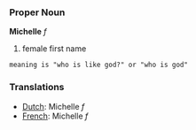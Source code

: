 ===Proper Noun===
'''Michelle''' ''f''

# female first name
 meaning is "who is like god?" or "who is god"

===Translations===
*[[Dutch]]: Michelle ''f''
*[[French]]: Michelle ''f''